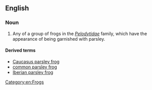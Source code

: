 ==English==
{{wikipedia}}

===Noun===
{{en-noun}}

# Any of a group of frogs in the ''[[Pelodytidae]]'' family, which have the appearance of being garnished with parsley.

====Derived terms====
* [[Caucasus parsley frog]]
* [[common parsley frog]]
* [[Iberian parsley frog]]

[[Category:en:Frogs]]